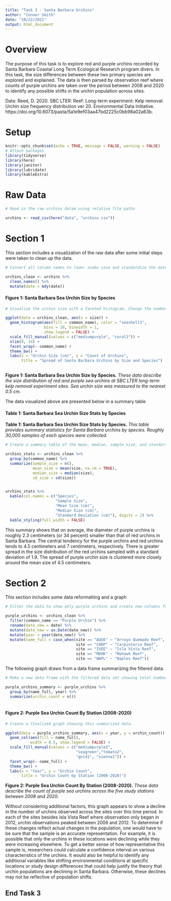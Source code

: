 ```yaml
---
title: "Task 3 - Santa Barbara Urchins"
author: "Conner Smith"
date: "10/22/2021"
output: html_document
---
```

# **Overview** 

The purpose of this task is to explore red and purple urchins recorded by Santa Barbara Coastal Long Term Ecological Research program divers. In this task, the size differences between these two primary species are explored and explained. The data is then parsed by observation reef where counts of purple urchins are taken over the period between 2008 and 2020 to identify any possible shifts in the urchin population across sites. 

Data: Reed, D. 2020. SBC LTER: Reef: Long-term experiment: Kelp removal: Urchin size frequency distribution ver 20. Environmental Data Initiative. https://doi.org/10.6073/pasta/5a1e9ef03aa47bd2225c0bb98a02a63b. 


# **Setup**

```r
knitr::opts_chunk$set(echo = TRUE, message = FALSE, warning = FALSE)
# Attach packages
library(tidyverse)
library(here)
library(janitor)
library(lubridate)
library(kableExtra)
```

# **Raw Data**

```r
# Read in the raw urchins datam using relative file paths

urchins <- read_csv(here("data", "urchins.csv"))
```

# **Section 1**

This section includes a visualization of the raw data after some initial steps were taken to clean up the data. 

```r
# Convert all column names to lower snake case and standardize the date formatting

urchins_clean <- urchins %>% 
  clean_names() %>% 
  mutate(date = mdy(date))
```

#### **Figure 1**: Santa Barbara Sea Urchin Size by Species

```r
# Visualize the urchin size with a faceted histogram. Change the number of bins, bin width, axis limits, and color options. 

ggplot(data = urchins_clean, aes(x = size)) +
  geom_histogram(aes(fill = common_name), color = "seashell3",
                 bins = 10, binwidth = 1,
                 show.legend = FALSE) +
  scale_fill_manual(values = c("mediumpurple", "coral2")) +
  xlim(0, 14) +
  facet_wrap(~ common_name) +
  theme_bw() +
  labs(x = "Urchin Size (cm)", y = "Count of Urchins", 
       title = "Spread of Santa Barbara Urchins by Size and Species")
  
```

**Figure 1: Santa Barbara Sea Urchin Size by Species.** *These data describe the size distribution of red and purple sea urchins at SBC LTER long-term kelp removal experiment sites. Sea urchin size was measured to the nearest 0.5 cm.*

The data visualized above are presented below in a summary table

#### **Table 1**: Santa Barbara Sea Urchin Size Stats by Species

**Table 1: Santa Barbara Sea Urchin Size Stats by Species.** *This table provides summary statistics for Santa Barbara urchins by species. Roughly 30,000 samples of each species were collected.*

```r
# Create a summary table of the mean, median, sample size, and standard deviation of the data after grouping by species. 

urchins_stats <- urchins_clean %>% 
  group_by(common_name) %>% 
  summarize(sample_size = n(),
            mean_size = mean(size, na.rm = TRUE),
            median_size = median(size),
            sd_size = sd(size))


urchins_stats %>% 
  kable(col.names = c("Species",
                      "Sample Size",
                      "Mean Size (cm)",
                      "Median Size (cm)",
                      "Standard Deviation (cm)"), digits = 2) %>% 
  kable_styling(full_width = FALSE)
```

This summary shows that on average, the diameter of purple urchins is roughly 2.3 centimeters (or 34 percent) smaller than that of red urchins in Santa Barbara. The central tendency for the purple urchins and red urchins tends to 4.5 centimeters and 7 centimeters, respectively. There is greater spread in the size distribution of the red urchins sampled with a standard deviation of 1.9. The spread of purple urchin size is clustered more closely around the mean size of 4.5 centimeters. 

# **Section 2**

This section includes some data reformatting and a graph 

```r
# Filter the data to show only purple urchins and create new columns for year and full site names 

purple_urchins <- urchins_clean %>%
  filter(common_name == "Purple Urchin") %>% 
  rename(date_new = date) %>% 
  mutate(date_new = as.Date(date_new)) %>% 
  mutate(year = year(date_new)) %>% 
  mutate(name_full = case_when(site == "AQUE" ~ "Arroyo Quemado Reef",
                               site == "CARP" ~ "Carpinteria Reef",
                               site == "IVEE" ~ "Isla Vista Reef",
                               site == "MOHK" ~ "Mohawk Reef",
                               site == "NAPL" ~ "Naples Reef"))
```

The following graph draws from a data frame summarizing the filtered data. 

```r
# Make a new data frame with the filtered data set showing total number of urchins by site and year. Do not show in the knitted document. 

purple_urchins_summary <- purple_urchins %>%
  group_by(name_full, year) %>% 
  summarize(urchin_count = n()) 
  
```

#### **Figure 2**: Purple Sea Urchin Count By Station (2008-2020)

```r
# Create a finalized graph showing this summarized data. 

ggplot(data = purple_urchins_summary, aes(x = year, y = urchin_count)) +
  geom_col(aes(fill = name_full), 
           width = 0.5, show.legend = FALSE) +
  scale_fill_manual(values = c("mediumpurple3", 
                               "seagreen","tomato2", 
                               "gold1", "sienna1")) +
  facet_wrap(~ name_full) +
  theme_bw() +
  labs(x = "Year", y = "Urchin Count", 
       title = "Urchin Count by Station (2008-2020)")
```

**Figure 2: Purple Sea Urchin Count By Station (2008-2020).** *These data describe the count of purple sea urchins across the five study stations between 2008 and 2020.*

Without considering additional factors, this graph appears to show a decline in the number of urchins observed across the sites over this time period. In each of the sites besides Isla Vista Reef where observation only began in 2012, urchin observations peaked between 2008 and 2012. To determine if these changes reflect actual changes in the population, one would have to be sure that the sample is an accurate representation. For example, it is possible that only the urchins in these locations were declining while they were increasing elsewhere. To get a better sense of how representative this sample is, researchers could calculate a confidence interval on various characteristics of the urchins. It would also be helpful to identify any additional variables like shifting environmental conditions at specific locations or study design differences that could help justify the theory that urchin populations are declining in Santa Barbara. Otherwise, these declines may not be reflective of population shifts. 

## End Task 3
